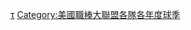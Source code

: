 {{Navbox with columns
|name    = 2016年美國職棒大聯盟各隊球季
|title   = [[2016年美國職棒大聯盟球季|2016年美國職棒大聯盟]]各隊球季
|state = {{{state|autocollapse}}}
|listclass = hlist
|fullwidth = true
|colwidth = 50%

|col1 = {{Navbox|child
 |group1 = [[美國聯盟]]東區
 |list1 =
* {{le|2016年巴爾的摩金鶯隊球季|2016 Baltimore Orioles season|巴爾的摩金鶯隊}}
* {{le|2016年波士頓紅襪隊球季|2016 Boston Red Sox season|波士頓紅襪隊}}
* {{le|2016年紐約洋基隊球季|2016 New York Yankees season|紐約洋基隊}}
* {{le|2016年坦帕灣光芒隊球季|2016 Tampa Bay Rays season|坦帕灣光芒隊}}
* {{le|2016年多倫多藍鳥隊球季|2016 Toronto Blue Jays season|多倫多藍鳥隊}}
 |group2 = [[美國聯盟]]中區
 |list2 =
* {{le|2016年芝加哥白襪隊球季|2016 Chicago White Sox season|芝加哥白襪隊}}
* {{le|2016年克里夫蘭印地安人隊球季|2016 Cleveland Indians season|克里夫蘭印地安人隊}}
* {{le|2016年底特律老虎隊球季|2016 Detroit Tigers season|底特律老虎隊}}
* {{le|2016年堪薩斯市皇家隊球季|2016 Kansas City Royals season|堪薩斯市皇家隊}}
* {{le|2016年明尼蘇達雙城隊球季|2016 Minnesota Twins season|明尼蘇達雙城隊}}
 |group3 = [[美國聯盟]]西區
 |list3 =
* {{le|2016年休士頓太空人隊球季|2016 Houston Astros season|休士頓太空人隊}}
* {{le|2016年洛杉磯天使隊球季|2016 Los Angeles Angels season|洛杉磯天使隊}}
* {{le|2016年奧克蘭運動家隊球季|2016 Oakland Athletics season|奧克蘭運動家隊}}
* {{le|2016年西雅圖水手隊球季|2016 Seattle Mariners season|西雅圖水手隊}}
* {{le|2016年德州遊騎兵隊球季|2016 Texas Rangers season|德州遊騎兵隊}}
}}

|col2 = {{Navbox|child
 |group1 = [[國家聯盟]]東區
 |list1 =
* {{le|2016年亞特蘭大勇士隊球季|2016 Atlanta Braves season|亞特蘭大勇士隊}}
* {{le|2016年邁阿密馬林魚隊球季|2016 Miami Marlins season|邁阿密馬林魚隊}}
* {{le|2016年紐約大都會隊球季|2016 New York Mets season|紐約大都會隊}}
* {{le|2016年費城費城人隊球季|2016 Philadelphia Phillies season|費城費城人隊}}
* {{le|2016年華盛頓國民隊球季|2016 Washington Nationals season|華盛頓國民隊}}
 |group2 = [[國家聯盟]]中區
 |list2 =
* [[2016年芝加哥小熊隊球季|芝加哥小熊隊]]
* {{le|2016年辛辛那提紅人隊球季|2016 Cincinnati Reds season|辛辛那提紅人隊}}
* {{le|2016年密爾瓦基釀酒人隊球季|2016 Milwaukee Brewers season|密爾瓦基釀酒人隊}}
* {{le|2016年匹茲堡海盜隊球季|2016 Pittsburgh Pirates season|匹茲堡海盜隊}}
* {{le|2016年聖路易紅雀隊球季|2016 St. Louis Cardinals season|聖路易紅雀隊}}
 |group3 = [[國家聯盟]]西區
 |list3 =
* {{le|2016年亞利桑那響尾蛇隊球季|2016 Arizona Diamondbacks season|亞利桑那響尾蛇隊}}
* {{le|2016年科羅拉多落磯隊球季|2016 Colorado Rockies season|科羅拉多落磯隊}}
* {{le|2016年洛杉磯道奇隊球季|2016 Los Angeles Dodgers season|洛杉磯道奇隊}}
* {{le|2016年聖地牙哥教士隊球季|2016 San Diego Padres season|聖地牙哥教士隊}}
* {{le|2016年舊金山巨人隊球季|2016 San Francisco Giants season|舊金山巨人隊}}
}}

|belowclass = hlist
|below  =
* {{le|2016年美國職棒大聯盟選秀會|2016 Major League Baseball draft|2016年選秀會}}
* [[2016年美國職棒大聯盟全明星賽|2016年全明星賽]]
* [[2016年美國職棒大聯盟球季#季後賽|季後賽]]
** [[2016年世界大賽]]

* {{le|布拉格堡棒球賽|Fort Bragg Game}}
}}<noinclude>
{{collapsible option}}
[[Category:2016年美國職棒大聯盟賽季|τ]]
[[Category:美國職棒大聯盟各隊各年度球季]]
</noinclude>